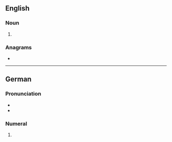 {{also|Erster}}
==English==

===Noun===
{{en-noun}}

# {{lb|en|New York City|and|New Orleans}} {{eye dialect of|oyster|lang=en}}

===Anagrams===
* {{anagrams|en|a=eerrst|Rester|errest|rester|terser}}

----

==German==

===Pronunciation===
* {{IPA|[ˈʔɛɐ̯stɐ]|lang=de}}
* {{audio|De-erster.ogg|Audio|lang=de}}

===Numeral===
{{head|de|numeral form}}

# {{inflection of|de|erste||str//mix|nom|m|s|;|str|gen//dat|f|s|;|str|gen|p}}